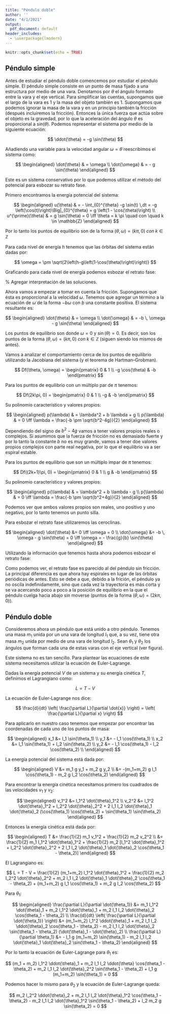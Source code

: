 ---
title: "Péndulo doble"
author: ''
date: "4/1/2021"
output:
  pdf_document: default
header_includes:
  - \userpackage{lmodern}
---

```{r setup, include=FALSE}
knitr::opts_chunk$set(echo = TRUE)
```

## Péndulo simple

Antes de estudiar el péndulo doble comencemos por estudiar el péndulo simple. El péndulo simple consiste en un punto de masa fijado a una estructura por medio de una vara. Denotamos por $\theta$ el ángulo formado entre la vara y el eje vertical. Para simplificar las cuentas, supongamos que el largo de la vara es 1 y la masa del objeto también es 1. Supongamos que podemos ignorar la masa de la vara y en un principio también la fricción (después incluiremos la fricción). Entonces la única fuerza que actúa sobre el objeto es la gravedad, por lo que la aceleración del ángulo $\theta$ es proporcional a $sin(\theta)$. Podemos representar el sistema por medio de la siguiente ecuación:

$$
\ddot{\theta} = -g \sin(\theta)
$$

Añadiendo una variable para la velocidad angular $\omega = \dot{\theta}$ reescribimos el sistema como:

$$
\begin{aligned}
\dot{\theta} & = \omega \\
\dot{\omega} & = - g \sin(\theta)
\end{aligned}
$$

Este es un sistema conservativo por lo que podemos utilizar el método del potencial para esbozar su retrato fase.

Primero encontramos la energía potencial del sistema:

$$
\begin{aligned}
u(\theta) & = - \int_{0}^{\theta} -g \sin(t) \,dt = -g \left(\cos(t)\right)\Big|_{0}^{\theta} = g \left(1 - \cos(\theta)\right) \\
u^{\prime}(\theta) & = g \sin(\theta) = 0 \iff \theta = k \pi \quad con \quad k \in \mathbb{Z}
\end{aligned}
$$

Por lo tanto los puntos de equilibrio son de la forma $(\theta, \omega) = (k \pi, 0) \; con \; k \in \mathbb{Z}$

Para cada nivel de energía $h$ tenemos que las órbitas del sistema están dadas por:

$$
\omega = \pm \sqrt{2\left(h-g\left(1-\cos(\theta)\right)\right)}
$$

Graficando para cada nivel de energía podemos esbozar el retrato fase:

```{=html}
<!--
\begin{figure}[h!]
\centering
\includegraphics[scale=0.7]{retrato_fase_pendulo_ideal}
\caption{Fuente: Blanchard et al.}
\label{fig:pendulo_ideal}
\end{figure}
-->
```
\% Agregar interpretación de las soluciones.

Ahora vamos a empezar a tomar en cuenta la fricción. Supongamos que ésta es proporcional a la velocidad $\omega$. Tenemos que agregar un término a la ecuación de $\dot{\omega}$ de la forma $-b \omega$ con $b$ una constante positiva. El sistema resultante es:

$$
\begin{aligned}
\dot{\theta} & = \omega \\
\dot{\omega} & = -b \, \omega - g \sin(\theta)
\end{aligned}
$$

Los puntos de equilibrio son donde $\omega = 0$ y $\sin(\theta) = 0$. Es decir, son los puntos de la forma $(\theta, \omega) = (k \pi, 0) \; con \; k \in \mathbb{Z}$ (siguen siendo los mismos de antes).

Vamos a analizar el comportamiento cerca de los puntos de equilibrio utilizando la Jacobiana del sistema (y el teorema de Hartman--Grobman).

$$
Df(\theta, \omega) = \begin{pmatrix}
0 & 1 \\
-g \cos(\theta) & -b
\end{pmatrix}
$$

Para los puntos de equilibrio con un múltiplo par de $\pi$ tenemos:

$$
Df(2k\pi, 0) = \begin{pmatrix}
0 & 1 \\
-g  & -b
\end{pmatrix}
$$

Su polinomio característico y valores propios:

$$
\begin{aligned}
    p(\lambda) & = \lambda^2 + b \lambda + g \\
    p(\lambda) & = 0 \iff \lambda = \frac{-b \pm \sqrt{b^2-4g}}{2}
\end{aligned}
$$

Dependiendo del signo de $b^2-4g$ vamos a tener valores propios reales o complejos. Si asumimos que la fuerza de fricción no es demasiado fuerte y por lo tanto la constante $b$ no es muy grande, vamos a tener doe valores propios complejos con parte real negativa, por lo que el equilibrio va a ser espiral estable.

Para los puntos de equilibrio que son un múltiplo impar de $\pi$ tenemos:

$$
Df((2k+1)\pi, 0) = \begin{pmatrix}
0 & 1 \\
g  & -b
\end{pmatrix}
$$

Su polinomio característico y valores propios:

$$
\begin{aligned}
    p(\lambda) & = \lambda^2 + b \lambda - g \\
    p(\lambda) & = 0 \iff \lambda = \frac{-b \pm \sqrt{b^2+4g}}{2}
\end{aligned}
$$

Podemos ver que ambos valores propios son reales, uno positivo y uno negativo, por lo tanto tenemos un punto silla.

Para esbozar el retrato fase utilizaremos las ceroclinas.

$$
\begin{aligned}
    \dot{\theta} &= 0 \iff \omega = 0 \\
    \dot{\omega} &= -b \, \omega - g \sin(\theta) = 0  \iff \omega = - \frac{g}{b} \sin(\theta)
\end{aligned}
$$

```{=html}
<!--
\begin{figure}[h!]
\centering
\includegraphics[scale=0.7]{ceroclinas_pendulo_simple_con_friccion.png}
\caption{Fuente: Blanchard et al.}
\label{fig:ceroclinas_friccion}
\end{figure}
-->
```
Utilizando la información que tenemos hasta ahora podemos esbozar el retrato fase:

```{=html}
<!--
\begin{figure}[!hb]
\centering
\includegraphics[scale=0.5]{retrato_fase_pendulo_con_friccion.png}
\caption{Fuente: Blanchard et al.}
\label{fig:fase_pendulo_friccion}
\end{figure}
\clearpage
-->
```
Como podemos ver, el retrato fase es parecido al del péndulo sin fricción. La principal diferencia es que ahora hay espirales en lugar de las órbitas periódicas de antes. Esto se debe a que, debido a la frición, el péndulo ya no oscila indefinidamente, sino que cada vez la trayectoria es más corta y se va acercando poco a poco a la posición de equilibrio en la que el péndulo cuelga hacia abajo sin moverse (puntos de la forma $(\theta, \omega) = (2k\pi, 0)$).

## Péndulo doble

Consideremos ahora un péndulo que está unido a otro péndulo. Tenemos una masa $m_1$ unida por un una vara de longitud $l_1$ que, a su vez, tiene otra masa $m_2$ unida por medio de una vara de longitud $l_2$. Sean $\theta_1$ y $\theta_2$ los ángulos que forman cada una de estas varas con el eje vertical (ver figura).

```{=html}
<!--
\begin{figure}[h!]
\centering
\includegraphics[scale=0.7]{pendulo_doble.png}
\caption{Fuente: https://scienceworld.wolfram.com/physics/DoublePendulum.html}
\label{fig:pendulo_doble}
\end{figure}
-->
```
Este sistema no es tan sencillo. Para plantear las ecuaciones de este sistema necesitamos utilizar la ecuación de Euler-Lagrange.

Dadas la energía potencial $V$ de un sistema y su energía cinética $T$, definimos el Lagrangiano como:

$$
L = T - V
$$

La ecuación de Euler-Lagrange nos dice:

$$
    \frac{d}{dt} \left( \frac{\partial L}{\partial \dot{x}} \right) = \left( \frac{\partial L}{\partial x} \right)
$$

Para aplicarlo en nuestro caso tenemos que empezar por encontrar las coordenadas de cada uno de los puntos de masa:

$$
\begin{aligned}
    x_1 &= l_1 \sin(\theta_1) \\
    y_1 &= - l_1 \cos(\theta_1) \\
    x_2 &= l_1 \sin(\theta_1) + l_2 \sin(\theta_2) \\
    y_2 &= - l_1 \cos(\theta_1) - l_2 \cos(\theta_2) \\
\end{aligned}
$$

La energía potencial del sistema está dada por:

$$
\begin{aligned}
    V &= m_1 g y_1 + m_2 g y_2 \\
    &= -(m_1+m_2) g l_1 \cos(\theta_1) - m_2 g l_2 \cos(\theta_2)
\end{aligned}
$$

Para encontrar la energía cinética necesitamos primero los cuadrados de las velocidades $v_1$ y $v_2$:

$$
\begin{aligned}
    v_1^2 &= l_1^2 \dot{\theta}_1^2 \\
    v_2^2 &= l_1^2 \dot{\theta}_1^2 + l_2^2 \dot{\theta}_2^2 + 2 l_1 l_2 \dot{\theta}_1 \dot{\theta}_2 (\cos(\theta_1) \cos(\theta_2) + \sin(\theta_1) \sin(\theta_2)
\end{aligned}
$$

Entonces la energía cinética está dada por:

$$
\begin{aligned}
    T &= \frac{1}{2} m_1 v_1^2 + \frac{1}{2} m_2 v_2^2 \\
    &= \frac{1}{2} m_1 l_1^2 \dot{\theta}_1^2 + \frac{1}{2} m_2 [l_1^2 \dot{\theta}_1^2 + l_2^2 \dot{\theta}_2^2 + 2 l_1 l_2 \dot{\theta}_1 \dot{\theta}_2 \cos(\theta_1 - \theta_2)]
\end{aligned}
$$

El Lagrangiano es:

$$
    L = T - V = \frac{1}{2} (m_1+m_2) l_1^2 \dot{\theta}_1^2 + \frac{1}{2} m_2 l_2^2 \dot{\theta}_2^2 + m_2 l_1 l_2 \dot{\theta}_1 \dot{\theta}_2 \cos(\theta_1 - \theta_2) + (m_1+m_2) g l_1 \cos(\theta_1) + m_2 g l_2 \cos(\theta_2)
$$

Para $\theta_1$:

$$
\begin{aligned}
    \frac{\partial L}{\partial \dot{\theta_1}} &= m_1 l_1^2 \dot{\theta}_1 + m_2 l_1^2 \dot{\theta}_1 + m_2 l_1 l_2 \dot{\theta}_2 \cos(\theta_1 - \theta_2) \\
    \frac{d}{dt} \left( \frac{\partial L}{\partial \dot{\theta_1}} \right) &=  (m_1+m_2) l_1^2 \ddot{\theta}_1 + m_2 l_1 l_2 \ddot{\theta}_2 \cos(\theta_1 - \theta_2) - m_2 l_1 l_2 \dot{\theta}_2 \sin(\theta_1 - \theta_2) (\dot{\theta}_1 - \dot{\theta}_2) \\
    \frac{\partial L}{\partial \theta_1} &= - l_1 g (m_1+m_2) \sin(\theta_1) - m_2 l_1 l_2 \dot{\theta}_1 \dot{\theta}_2 \sin(\theta_1 - \theta_2) 
\end{aligned}
$$

Por lo tanto la ecuación de Euler-Lagrange para $\theta_1$ es:

$$
    (m_1 + m_2) l_1^2 \ddot{\theta}_1 + m_2 l_1 l_2 \ddot{\theta} \cos(\theta_1 - \theta_2) + m_2 l_1 l_2 \dot{\theta}_2^2 \sin(\theta_1 - \theta_2) + l_1 g (m_1+m_2) \sin(\theta_1) = 0
$$

Podemos hacer lo mismo para $\theta_2$ y la ecuación de Euler-Lagrange queda:

$$
    m_2 l_2^2 \ddot{\theta}_2 + m_2 l_1 l_2 \dot{\theta}_1^2 \cos(\theta_1 - \theta_2) - m_2 l_1 l_2 \dot{\theta}_1^2 \sin(\theta_1 - \theta_2) + l_2 m_2 g \sin(\theta_2) = 0
$$
